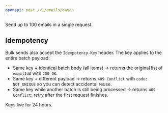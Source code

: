 ```yaml
---
openapi: post /v1/emails/batch
---
```


Send up to 100 emails in a single request.

## Idempotency

Bulk sends also accept the `Idempotency-Key` header. The key applies to the entire batch payload:

- Same key + identical batch body (all items) → returns the original list of `emailId`s with `200 OK`.
- Same key + different payload → returns `409 Conflict` with `code: NOT_UNIQUE` so you can detect accidental reuse.
- Same key while another batch is still being processed → returns `409 Conflict`; retry after the first request finishes.

Keys live for 24 hours.
